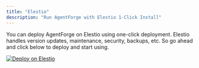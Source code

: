 ```yaml
---
title: "Elestio"
description: "Run AgentForge with Elestio 1-Click Install"
---
```


You can deploy AgentForge on Elestio using one-click deployment. Elestio handles version updates, maintenance, security, backups, etc. So go ahead and click below to deploy and start using.

[![Deploy on Elestio](https://elest.io/images/logos/deploy-to-elestio-btn.png)](https://elest.io/open-source/activepieces)
